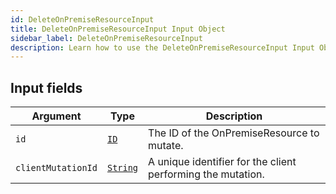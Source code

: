 ```yaml
---
id: DeleteOnPremiseResourceInput
title: DeleteOnPremiseResourceInput Input Object
sidebar_label: DeleteOnPremiseResourceInput
description: Learn how to use the DeleteOnPremiseResourceInput Input Object for Builder's API.
---
```


## Input fields

| Argument           | Type                                     | Description                                                 |
| ------------------ | ---------------------------------------- | ----------------------------------------------------------- |
| `id`               | [`ID`](/self-managed/composer/builder/api/schema/scalar/ID.mdx)         | The ID of the OnPremiseResource to mutate.                  |
| `clientMutationId` | [`String`](/self-managed/composer/builder/api/schema/scalar/String.mdx) | A unique identifier for the client performing the mutation. |
